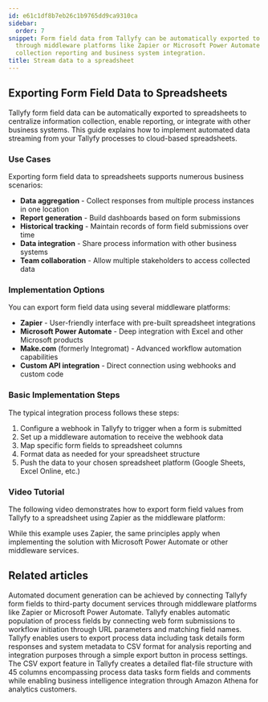 ```yaml
---
id: e61c1df8b7eb26c1b9765dd9ca9310ca
sidebar:
  order: 7
snippet: Form field data from Tallyfy can be automatically exported to spreadsheets
  through middleware platforms like Zapier or Microsoft Power Automate to enable data
  collection reporting and business system integration.
title: Stream data to a spreadsheet
---
```


## Exporting Form Field Data to Spreadsheets

Tallyfy form field data can be automatically exported to spreadsheets to centralize information collection, enable reporting, or integrate with other business systems. This guide explains how to implement automated data streaming from your Tallyfy processes to cloud-based spreadsheets.

### Use Cases

Exporting form field data to spreadsheets supports numerous business scenarios:

- **Data aggregation** - Collect responses from multiple process instances in one location
- **Report generation** - Build dashboards based on form submissions
- **Historical tracking** - Maintain records of form field submissions over time
- **Data integration** - Share process information with other business systems
- **Team collaboration** - Allow multiple stakeholders to access collected data

### Implementation Options

You can export form field data using several middleware platforms:

- **Zapier** - User-friendly interface with pre-built spreadsheet integrations
- **Microsoft Power Automate** - Deep integration with Excel and other Microsoft products
- **Make.com** (formerly Integromat) - Advanced workflow automation capabilities
- **Custom API integration** - Direct connection using webhooks and custom code

### Basic Implementation Steps

The typical integration process follows these steps:

1. Configure a webhook in Tallyfy to trigger when a form is submitted
2. Set up a middleware automation to receive the webhook data
3. Map specific form fields to spreadsheet columns
4. Format data as needed for your spreadsheet structure
5. Push the data to your chosen spreadsheet platform (Google Sheets, Excel Online, etc.)

### Video Tutorial

The following video demonstrates how to export form field values from Tallyfy to a spreadsheet using Zapier as the middleware platform:

<lite-vimeo videoid="349793950"></lite-vimeo>

While this example uses Zapier, the same principles apply when implementing the solution with Microsoft Power Automate or other middleware services.


## Related articles
<CardGrid>
<LinkTitleCard header="<b>Documents > Send data to document creation systems</b>" href="/products/pro/documenting/documents/how-to-generate-documents-from-form-fields/" > Automated document generation can be achieved by connecting Tallyfy form fields to third-party document services through middleware platforms like Zapier or Microsoft Power Automate. </LinkTitleCard>
<LinkTitleCard header="<b>Launching > Launch a process from a web form</b>" href="/products/pro/launching/how-to-launch-a-tallyfy-process-from-a-webform/" > Tallyfy enables automatic population of process fields by connecting web form submissions to workflow initiation through URL parameters and matching field names. </LinkTitleCard>
<LinkTitleCard header="<b>Processes > Export process to CSV</b>" href="/products/pro/tracking-and-tasks/processes/how-can-i-export-tallyfy-processes-to-csv/" > Tallyfy enables users to export process data including task details form responses and system metadata to CSV format for analysis reporting and integration purposes through a simple export button in process settings. </LinkTitleCard>
<LinkTitleCard header="<b>Analytics > CSV file structure</b>" href="/products/pro/integrations/analytics/how-is-the-csv-file-structured-in-tallyfy/" > The CSV export feature in Tallyfy creates a detailed flat-file structure with 45 columns encompassing process data tasks form fields and comments while enabling business intelligence integration through Amazon Athena for analytics customers. </LinkTitleCard>
</CardGrid>